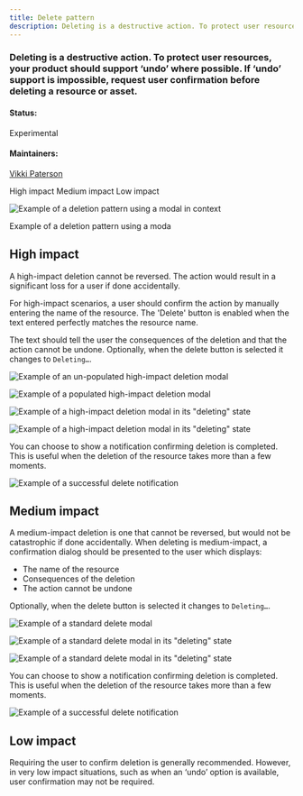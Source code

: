 ```yaml
---
title: Delete pattern
description: Deleting is a destructive action. To protect user resources, your product should support ‘undo’ where possible.
---
```


### Deleting is a destructive action. To protect user resources, your product should support ‘undo’ where possible. If ‘undo’ support is impossible, request user confirmation before deleting a resource or asset.

#### Status:

Experimental

#### Maintainers:

[Vikki Paterson](https://github.com/vikkipaterson)

<AnchorLinks>

<AnchorLink>High impact</AnchorLink>
<AnchorLink>Medium impact</AnchorLink>
<AnchorLink>Low impact</AnchorLink>

</AnchorLinks>

![Example of a deletion pattern using a modal in context](images/1.png)

<Caption>Example of a deletion pattern using a moda</Caption>

## High impact

A high-impact deletion cannot be reversed. The action would result in a significant loss for a user if done accidentally.

For high-impact scenarios, a user should confirm the action by manually entering the name of the resource. The 'Delete' button is enabled when the text entered perfectly matches the resource name.

The text should tell the user the consequences of the deletion and that the action cannot be undone. Optionally, when the delete button is selected it changes to `Deleting…`.

<Row>
<Column colLg={8}>

![Example of an un-populated high-impact deletion modal](images/2.png)

![Example of a populated high-impact deletion modal](images/3.png)

![Example of a high-impact deletion modal in its "deleting" state](images/5_0.png)

![Example of a high-impact deletion modal in its "deleting" state](images/5_1.png)

</Column>
</Row>

You can choose to show a notification confirming deletion is completed. This is useful when the deletion of the resource takes more than a few moments.

<Row>
<Column colLg={8}>

![Example of a successful delete notification](images/5_2.png)

</Column>
</Row>

## Medium impact

A medium-impact deletion is one that cannot be reversed, but would not be catastrophic if done accidentally. When deleting is medium-impact, a confirmation dialog should be presented to the user which displays:

- The name of the resource
- Consequences of the deletion
- The action cannot be undone

Optionally, when the delete button is selected it changes to `Deleting…`.

<Row>
<Column colLg={8}>

![Example of a standard delete modal](images/6.png)

![Example of a standard delete modal in its "deleting" state](images/1_1.png)

![Example of a standard delete modal in its "deleting" state](images/1_2.png)

</Column>
</Row>

You can choose to show a notification confirming deletion is completed. This is useful when the deletion of the resource takes more than a few moments.

<Row>
<Column colLg={8}>

![Example of a successful delete notification](images/7_updated.png)

</Column>
</Row>

## Low impact

Requiring the user to confirm deletion is generally recommended. However, in very low impact situations, such as when an ‘undo’ option is available, user confirmation may not be required.
